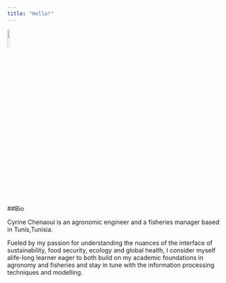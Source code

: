 ```yaml
---
title: "Hello!"
---
```

<img src="includes/photo.jpg" style="width:10%">


##Bio 

Cyrine Chenaoui is an agronomic engineer and a fisheries manager  based in Tunis,Tunisia. 


Fueled by my passion for understanding the nuances of the interface of sustainability, food security, ecology and global health, I consider myself alife-long learner eager to both build on my academic foundations in agronomy and fisheries and stay in tune with the information processing techniques and modelling.
